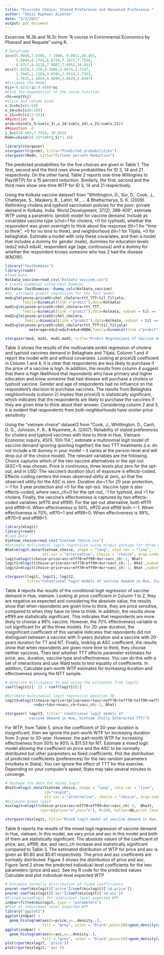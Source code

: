 ```yaml
---
title: "Discrete Choice, Stated Preference and Revealed Preference "
author: "Imisi Raphael Aiyetan"
date: "3/2/2021"
output: pdf_document
---
```


\section{Question 1}
Excercise 16.3b and 16.3c from "A course in Evironmental Economics by  Phaneuf and Requate" using R.
\subsection{solution}
\textbf{R code:}
```r
# Dataframe
ic=c(5.9948,7.8305,	7.1986,	9.0011,10.483,
     5.6844,6.1743,6.8718,7.1872,7.7554,
     6.5757,8.9216,7.8807,7.9952,10.831)
oc=c(1.6558,1.378,4.3906,4.0474,1.7147,
     1.1945,1.1168,3.6592,3.9514,1.7353,
     1.7615,1.4893,4.4099,2.8629,2.0387)
#Estimate the Model 
Vij=-0.6231*ic-0.4580*oc
#Find the exponential of the value function
chc=exp(Vij)
#Slice and column bind
x_3=chc[c(1:5)]
x_14=chc[c(6:10)]
x_21=chc[c(11:15)]
##question  b
prob=cbind(x_3/sum(x_3),x_14/sum(x_14),x_21/sum(x_21))
##question  c
j_5=c(10.483,7.7554, 10.831)
Redn=cbind((0.15*100*j_5)*1.36)
```
```r
library(stargazer)
stargazer(t(prob), title="Predicted probabilities")
stargazer(Redn, title="Fifteen percent Reduction")
```
The predicted probabilities for the five choices are given in Table 1. The first, second and the third rows show probabilities for ID 3, 14 and 21 respectively. On the other hand, Table 2 reports one-time Willingnes to Pay(WTP) for a 15 percent reduction. Similarly, the first, second and the third rows show one-time WTP for ID 3, 14 and 21 respectively.

\section{Question 2}
Using the Kolkata vaccine dataset1 from "Whittington, D., Sur, D., Cook, J., Chatterjee, S., Maskery, B., Lahiri, M., ... & Bhattacharya, S. K. (2009). Rethinking cholera and typhoid vaccination policies for the poor: private demand in Kolkata, India. World Development, 37(2), 399-409", estimate WTP using a parametric (probit) model for vaccine demand. Include as covariates vaccine type (chol=1 for cholera, =0 for typhoid), whether the respondent was given overnight to think about the response (ttt=1 for “time to think”, =0 for no time to think), and neighborhood (til=1 for Tiljala, =0 for beliaghata). Estimate a model with only these covariates, and then a model that includes a dummy for gender (male), dummies for education levels (edu2 edu3 edu4), respondent age (age, continuous) and a dummy for whether the respondent knows someone who has
2 had the disease (KNOW).
\subsection{solution}
\textbf{R code:}
```r
library("fastDummies")
library(readr)
#load Data
Kolkata_vaccine=read_csv("Kolkata vaccine.csv")
# Create Dummmies using Fast Dummies 
Kolkata= fastDummies::dummy_cols(Kolkata_vaccine)
#3a, estimate probit regression for the four model
mod=glm(yesno~priceUS+chol_cholera+ttt_TTT+til_Tiljala, 
        family=binomial(link ="probit"),data=Kolkata)
mod1=glm(yesno~priceUS+chol_cholera+ttt_TTT,
        family=binomial(link ="probit"),data=Kolkata, subset = til == "Beli")
mod2=glm(yesno~priceUS+chol_cholera,
         family=binomial(link ="probit"),data=Kolkata, subset = til == "Tiljala")
mod3=glm(yesno~priceUS+chol_cholera+ttt_TTT+til_Tiljala+
           male+age+edu2+edu3+edu4+KNOW,family=binomial(link ="probit"),data=Kolkata)
```
```r
stargazer(mod, mod1, mod2,mod3, title="Probit Regressions of Vaccine demand in cholera")
```
Table 3 shows the results of the multivariate probit regression of cholera and typhoid vaccines demand in Beliaghate and Tiljala. Column 1 and 4 report the model with and without covariates. Looking at priceUS coefficient in Column 1 and 4, It is clear that respondents are less likely to purchase if the price of a vaccine is high. In addition, the results from column 4 suggest that there is high likelihood that repondants who have primary and higher education and know someone that had disease will purchase a cholera or typhoid vaccine. Gender and age of respondents had no influence on the respondent’s decision to purchase vaccines. The results from Beliaghata neighborhoods (column 2) implies that priceUS is statistically significant, which indicates that the respondents are likely to purchase the vaccines if they are given time to think about their answer. Considering column 2 and 3, it is evident that respondents from both neighborhoods have similer price sensitivity

\section{Question 3a}
Using the “vietnam choice” dataset3 from "Cook, J., Whittington, D., Canh, D. G., Johnson, F. R., & Nyamete, A. (2007). Reliability of stated preferences for cholera and typhoid vaccines with time to think in Hue, Vietnam. Economic inquiry, 45(1), 100-114.", estimate a multinomial logit model of vaccine demand ignoring (pooling together) the two TTT treatments (i.e. do not include a ttt dummy in your model – it varies at the person-level and will drop out of the choice model). The relevant variables are the following. Choice captures which of the two vaccine alternatives or the opt-out (ASC=1) was chosen. Price is continuous, three levels plus zero for the opt-out, and in USD. The vaccine’s duration (dur) of exposure is effects-coded. Effects-coding centers the mean observed utility at zero, so that the observed utility for the ASC is zero. Duration dur=1 for 20 year protection, =-1 for 3 year protection and =0 for the opt-out. Vaccine type is also effects-coded, where vacc_ch=0 for the opt-out, -1 for typhoid, and =1 for cholera. Finally, the vaccine’s effectiveness is captured by two effects-coded variables (eff70 and eff99). For the opt-out alternative, both eff70 and eff99=0. When effectiveness is 50%, eff70 and eff99 both =-1. When effectiveness is 70%, eff70=1 and eff99=0. When effectiveness is 99%, eff70=0 and eff99=1.
\subsection{solution}
\textbf{R code:}
```r
library(mlogit)
library(readr)
#Load Data
Vietnam_choice=read_csv("Vietnam choice.csv")
#Estimate multinomial logit regression using mlogit package for three models
Bhat=mlogit.data(Vietnam_choice, shape = "long", chid.var = "line",
                 alt.var = "alternative", choice = "choice", drop.index = TRUE)
logit=mlogit(choice~price+asc+eff70+eff99+dur+vacc_ch|-1, Bhat)
logit1=mlogit(choice~price+asc+eff70+eff99+dur+vacc_ch|-1, Bhat ,subset = nttt == "1")
logit2=mlogit(choice~price+asc+eff70+eff99+dur+vacc_ch|-1, Bhat ,subset = ttt == "1")
```
```r
stargazer(logit, logit1, logit2, 
          title="Conditional logit models of vaccine demand in Hue, Vietnam")
```
Table 4 reports the results of the conditional logit regression of vaccine demand in Hue, vietnam. Looking at price coefficient in Column 1 to 2, they are negative as expected and considering the absolute value, the results show that when repondents are given time to think, they are price sensitive, compared to when they have no time to think. In addition, the results show eff99 are statistically significant. This indicates that respondents are more likely to choose a 99% vaccine. However, the 70% effectiveness variable is not significant for all the three models.  For 20-year duration, the insignificant coefficient of this variable indicates that repondents did not distinguish between a vaccine with 3-years duration and a vaccine with 20-years duration for TT and NT. Finally, looking at ASC coefficient, the results show that when repondents are given more time to think, they choose neither vaccines. 
\section{Question 3b}
Then test whether TTT affects parameter estimates for price, asc, duration, vaccine type and effectiveness. You can do this with a set of interactions and use Wald tests to test equality of coefficients. In addition, Calculate part-worth WTP estimates for increasing duration and effectiveness among the NTT sample.
\subsection{solution}
\textbf{R code:}
```r
# Generate Willingness to pay using the estimates from logit1
coef(logit1)[- 1] / coef(logit1)[1]
```
```r
#Estimate multinomial logit regression question 3b
logit3=mlogit(choice~nprice+tprice+nasc+tasc+neff70+teff70+teff99+neff99
             +ndur+tdur+nvacc_ch+tvacc_ch|-1, Bhat)
```
```r
stargazer( logit3, title=" Conditional logit models of 
           vaccine demand in Hue, Vietnam (Fully Interacted TTT)")
```
For WTP, from Table 5, since the coefficient of 20-year duration is insignificant, then we ignore the part-worth WTP for increasing duration from 3-year to 20-year. However, the part-worth WTP for increasing effectiveness from 50% to 90% is $11.53 for NT.
\section{Question 4a}
Estimate a mixed logit model allowing the coefficient on price and the ASC to be
normally distributed but other parameters as fixed coefficients. Plot the distribution of predicted coefficients (preferences) for the two random parameters (mixlbeta in Stata). You can ignore the effect of TTT for this exercise. Depending on your computer’s speed, Stata may take several minutes to converge.
\subsection{solution}
\textbf{R code:}
```r
# Reshape the data for mixed logit
Bha1t=mlogit.data(Vietnam_choice, shape = "long", chid.var = "line",
                  id="respid", 
                  alt.var = "alternative", choice = "choice", drop.index = TRUE)
#Estimate mixed logit
mixlogit=mlogit(choice~price+asc+eff70+eff99+dur+vacc_ch|-1,  Bha1t, 
                rpar=c(price="n",asc="n"), R=100, halton=NA,print.level=0,panel = TRUE )
```
```r
stargazer(mixlogit, title="Mixed logit model of vaccine demand in Hue, Vietnam ")
```
Table 6 reports the results of the mixed logit regression of vaccine demand in Hue, vietnam. In this model, we vary price and asc in this model and both of them are statistically significant. The absolute values of the coefficient of price, asc, eff99, dur, and vacc_ch increase and statistically significant compared to Table 3. The estimated distribution of WTP for price and asc is given as $0.80 and $0.61 respectively. The price and asc coefficents are normally distributed. Figure 3 shows the distribution of price and asc. Figure 1and 2 show the predicted individual-level coefficients for the two parameters (price and asc). See my R code for the predicted values 
\section{Question 4b}
Calculate and plot individual-level expected WTP
\subsection{solution}
\textbf{R code:}
```r
# Estimate normally distribution pf fixed coefficients
pnorm(-coef(mixlogit)['price']/coef(mixlogit)['sd.price'])
pnorm(-coef(mixlogit)['asc']/coef(mixlogit)['sd.asc'])
#Fitted mixedlogit for individual-level expected WTP
indpar=fitted(mixlogit, type = "parameters")
#Plot of individual-level expected WTP
library("ggplot2")
ggplot(indpar) +
  geom_histogram(aes(x=price,y=..density..),
                 fill = "grey", color = "black",bins=20)+geom_density(aes(x=price,y=..density..))
ggplot(indpar) +
  geom_histogram(aes(x=asc,y=..density..),
                 fill = "grey", color = "black",bins=18)+geom_density(aes(x=asc,y=..density..))
plot(rpar(mixlogit, 'price'))
plot(rpar(mixlogit, 'asc'))
```

